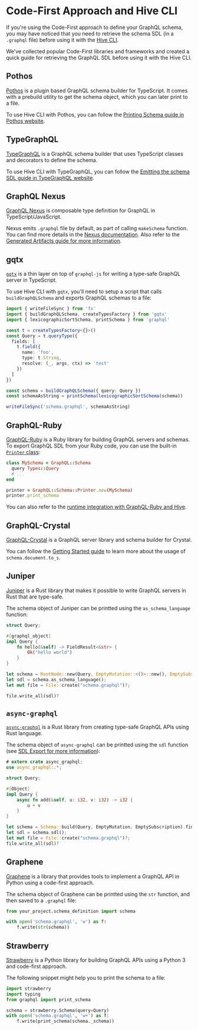 # Code-First Approach and Hive CLI

If you're using the Code-First approach to define your GraphQL schema, you may have noticed that you
need to retrieve the schema SDL (in a `.graphql` file) before using it with the
[Hive CLI](/docs/api-reference/cli).

We've collected popular Code-First libraries and frameworks and created a quick guide for retrieving
the GraphQL SDL before using it with the Hive CLI.

## Pothos

[Pothos](https://pothos-graphql.dev/) is a plugin based GraphQL schema builder for TypeScript. It
comes with a prebuild utility to get the schema object, which you can later print to a file.

To use Hive CLI with Pothos, you can follow the
[Printing Schema guide in Pothos website](https://pothos-graphql.dev/docs/guide/printing-schemas#printing-schema).

## TypeGraphQL

[TypeGraphQL](https://typegraphql.com/) is a GraphQL schema builder that uses TypeScript classes and
decorators to define the schema.

To use Hive CLI with TypeGraphQL, you can follow the
[Emitting the schema SDL guide in TypeGraphQL website](https://typegraphql.com/docs/emit-schema.html).

## GraphQL Nexus

[GraphQL Nexus](https://nexusjs.org/) is composable type definition for GraphQL in
TypeScript/JavaScript.

Nexus emits `.graphql` file by default, as part of calling `makeSchema` function. You can find more
details in the
[Nexus documentation](https://nexusjs.org/docs/getting-started/tutorial/chapter-writing-your-first-schema#sdl).
Also refer to the
[Generated Artifacts guide for more information](https://nexusjs.org/docs/guides/generated-artifacts).

## gqtx

[`gqtx`](https://github.com/sikanhe/gqtx) is a thin layer on top of `graphql-js` for writing a
type-safe GraphQL server in TypeScript.

To use Hive CLI with `gqtx`, you'll need to setup a script that calls `buildGraphQLSchema` and
exports GraphQL schemas to a file:

```ts
import { writeFileSync } from 'fs'
import { buildGraphQLSchema, createTypesFactory } from 'gqtx'
import { lexicographicSortSchema, printSchema } from 'graphql'

const t = createTypesFactory<{}>()
const Query = t.queryType({
  fields: [
    t.field({
      name: 'foo',
      type: t.String,
      resolve: (_, args, ctx) => 'test'
    })
  ]
})

const schema = buildGraphQLSchema({ query: Query })
const schemaAsString = printSchema(lexicographicSortSchema(schema))

writeFileSync('schema.graphql', schemaAsString)
```

## GraphQL-Ruby

[GraphQL-Ruby]() is a Ruby library for building GraphQL servers and schemas. To export GraphQL SDL
from your Ruby code, you can use the built-in
[`Printer` class](https://graphql-ruby.org/api-doc/1.9.7/GraphQL/Schema/Printer.html):

```ruby
class MySchema < GraphQL::Schema
  query Types::Query
  # ...
end

printer = GraphQL::Schema::Printer.new(MySchema)
printer.print_schema
```

You can also refer to the
[runtime integration with GraphQL-Ruby and Hive](/docs/integrations/graphql-ruby).

## GraphQL-Crystal

[GraphQL-Crystal](https://github.com/graphql-crystal/graphql) is a GraphQL server library and schema
builder for Crystal.

You can follow the
[Getting Started guide](https://github.com/graphql-crystal/graphql#getting-started) to learn more
about the usage of `schema.document.to_s`.

## Juniper

[Juniper](https://github.com/graphql-rust/juniper) is a Rust library that makes it possible to write
GraphQL servers in Rust that are type-safe.

The schema object of Juniper can be printted using the `as_schema_language` function:

```Rust
struct Query;

#[graphql_object]
impl Query {
    fn hello(&self) -> FieldResult<&str> {
        Ok("hello world")
    }
}

let schema = RootNode::new(Query, EmptyMutation::<()>::new(), EmptySubscription::<()>::new());
let sdl = schema.as_schema_language();
let mut file = File::create("schema.graphql")?;

file.write_all(sdl)?
```

## `async-graphql`

[`async-graphql`](https://github.com/async-graphql/async-graphql) is a Rust library from creating
type-safe GraphQL APIs using Rust language.

The schema object of `async-graphql` can be printted using the `sdl` function (see
[SDL Export for more information](https://github.com/async-graphql/async-graphql/blob/master/docs/en/src/sdl_export.md)):

```rust
# extern crate async_graphql;
use async_graphql::*;

struct Query;

#[Object]
impl Query {
    async fn add(&self, u: i32, v: i32) -> i32 {
        u + v
    }
}

let schema = Schema::build(Query, EmptyMutation, EmptySubscription).finish();
let sdl = schema.sdl();
let mut file = File::create("schema.graphql")?;
file.write_all(sdl)?
```

## Graphene

[Graphene](https://graphene-python.org/) is a library that provides tools to implement a GraphQL API
in Python using a code-first approach.

The schema object of Graphene can be printted using the `str` function, and then saved to a
`.graphql` file:

```python
from your_project.schema_definition import schema

with open('schema.graphql', 'w') as f:
    f.write(str(schema))
```

## Strawberry

[Strawberry](https://strawberry.rocks/) is a Python library for building GraphQL APIs using a Python
3 and code-first approach.

The following snippet might help you to print the schema to a file:

```python
import strawberry
import typing
from graphql import print_schema

schema = strawberry.Schema(query=Query)
with open('schema.graphql', 'w+') as f:
    f.write(print_schema(schema._schema))
```
